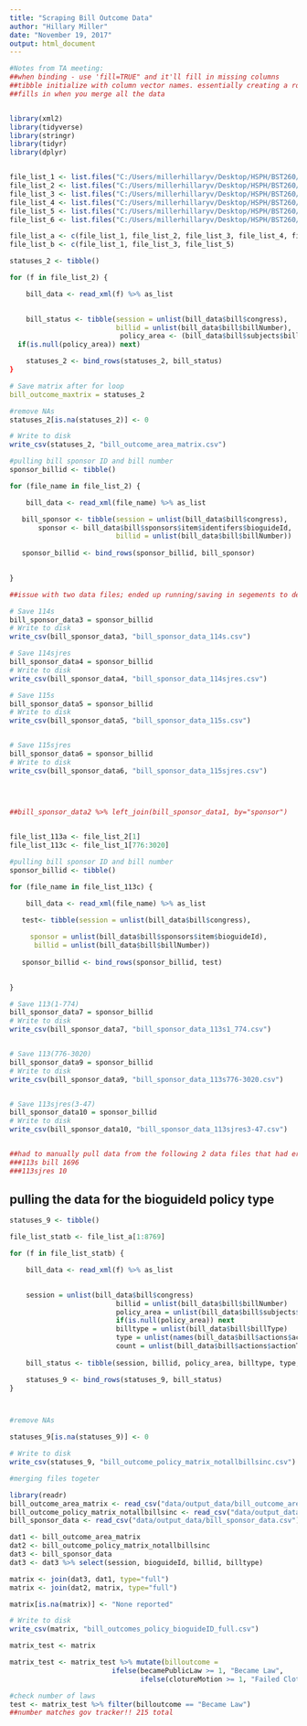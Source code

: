```yaml
---
title: "Scraping Bill Outcome Data"
author: "Hillary Miller"
date: "November 19, 2017"
output: html_document
---
```





```r
#Notes from TA meeting:
##when binding - use 'fill=TRUE" and it'll fill in missing columns 
##tibble initialize with column vector names. essentially creating a row tha has the name of every action type and then
##fills in when you merge all the data


library(xml2)
library(tidyverse)
library(stringr)
library(tidyr)
library(dplyr)


file_list_1 <- list.files("C:/Users/millerhillaryv/Desktop/HSPH/BST260/Project/CBEAT/data/BILLSTATUS-113-s", full.names=TRUE)
file_list_2 <- list.files("C:/Users/millerhillaryv/Desktop/HSPH/BST260/Project/CBEAT/data/BILLSTATUS-113-sjres", full.names=TRUE)
file_list_3 <- list.files("C:/Users/millerhillaryv/Desktop/HSPH/BST260/Project/CBEAT/data/BILLSTATUS-114-s", full.names=TRUE)
file_list_4 <- list.files("C:/Users/millerhillaryv/Desktop/HSPH/BST260/Project/CBEAT/data/BILLSTATUS-114-sjres", full.names=TRUE)
file_list_5 <- list.files("C:/Users/millerhillaryv/Desktop/HSPH/BST260/Project/CBEAT/data/BILLSTATUS-115-s", full.names=TRUE)
file_list_6 <- list.files("C:/Users/millerhillaryv/Desktop/HSPH/BST260/Project/CBEAT/data/BILLSTATUS-115-sjres", full.names=TRUE)

file_list_a <- c(file_list_1, file_list_2, file_list_3, file_list_4, file_list_5, file_list_6)
file_list_b <- c(file_list_1, file_list_3, file_list_5)
```

```r


statuses_2 <- tibble()

for (f in file_list_2) {

    bill_data <- read_xml(f) %>% as_list

    
    bill_status <- tibble(session = unlist(bill_data$bill$congress),
                          billid = unlist(bill_data$bill$billNumber),
                           policy_area <- (bill_data$bill$subjects$billSubjects$policyArea
  if(is.null(policy_area)) next)

    statuses_2 <- bind_rows(statuses_2, bill_status)
}

# Save matrix after for loop
bill_outcome_maxtrix = statuses_2

#remove NAs
statuses_2[is.na(statuses_2)] <- 0

# Write to disk
write_csv(statuses_2, "bill_outcome_area_matrix.csv")
```

```r
#pulling bill sponsor ID and bill number
sponsor_billid <- tibble()

for (file_name in file_list_2) {

    bill_data <- read_xml(file_name) %>% as_list

   bill_sponsor <- tibble(session = unlist(bill_data$bill$congress),
       sponsor <- bill_data$bill$sponsors$item$identifers$bioguideId,
                          billid = unlist(bill_data$bill$billNumber))
  
   sponsor_billid <- bind_rows(sponsor_billid, bill_sponsor)
 

}


```

```r

##issue with two data files; ended up running/saving in segements to determine the issue file

# Save 114s
bill_sponsor_data3 = sponsor_billid
# Write to disk
write_csv(bill_sponsor_data3, "bill_sponsor_data_114s.csv")

# Save 114sjres
bill_sponsor_data4 = sponsor_billid
# Write to disk
write_csv(bill_sponsor_data4, "bill_sponsor_data_114sjres.csv")

# Save 115s
bill_sponsor_data5 = sponsor_billid
# Write to disk
write_csv(bill_sponsor_data5, "bill_sponsor_data_115s.csv")


# Save 115sjres
bill_sponsor_data6 = sponsor_billid
# Write to disk
write_csv(bill_sponsor_data6, "bill_sponsor_data_115sjres.csv")


   

##bill_sponsor_data2 %>% left_join(bill_sponsor_data1, by="sponsor") 
    
```

```r
file_list_113a <- file_list_2[1]
file_list_113c <- file_list_1[776:3020]

#pulling bill sponsor ID and bill number
sponsor_billid <- tibble()

for (file_name in file_list_113c) {

    bill_data <- read_xml(file_name) %>% as_list

   test<- tibble(session = unlist(bill_data$bill$congress),
   
     sponsor = unlist(bill_data$bill$sponsors$item$bioguideId),
      billid = unlist(bill_data$bill$billNumber))
  
   sponsor_billid <- bind_rows(sponsor_billid, test)
 

}
```

```r
# Save 113(1-774)
bill_sponsor_data7 = sponsor_billid
# Write to disk
write_csv(bill_sponsor_data7, "bill_sponsor_data_113s1_774.csv")


# Save 113(776-3020)
bill_sponsor_data9 = sponsor_billid
# Write to disk
write_csv(bill_sponsor_data9, "bill_sponsor_data_113s776-3020.csv")


# Save 113sjres(3-47)
bill_sponsor_data10 = sponsor_billid
# Write to disk
write_csv(bill_sponsor_data10, "bill_sponsor_data_113sjres3-47.csv")


##had to manually pull data from the following 2 data files that had errors:
###113s bill 1696
###113sjres 10
```

## pulling the data for the bioguideId policy type 

```r
statuses_9 <- tibble()

file_list_statb <- file_list_a[1:8769]

for (f in file_list_statb) {

    bill_data <- read_xml(f) %>% as_list

    
    session = unlist(bill_data$bill$congress)
                          billid = unlist(bill_data$bill$billNumber)
                          policy_area = unlist(bill_data$bill$subjects$billSubjects$policyArea)
                          if(is.null(policy_area)) next
                          billtype = unlist(bill_data$bill$billType)
                          type = unlist(names(bill_data$bill$actions$actionTypeCounts))
                          count = unlist(bill_data$bill$actions$actionTypeCounts)
                          
    bill_status <- tibble(session, billid, policy_area, billtype, type, count) %>% spread(type, count)

    statuses_9 <- bind_rows(statuses_9, bill_status)
}



#remove NAs

statuses_9[is.na(statuses_9)] <- 0

# Write to disk
write_csv(statuses_9, "bill_outcome_policy_matrix_notallbillsinc.csv")


```

```r
#merging files togeter

library(readr)
bill_outcome_area_matrix <- read_csv("data/output_data/bill_outcome_area_matrix.csv")
bill_outcome_policy_matrix_notallbillsinc <- read_csv("data/output_data/bill_outcome_policy_matrix_notallbillsinc.csv")
bill_sponsor_data <- read_csv("data/output_data/bill_sponsor_data.csv")

dat1 <- bill_outcome_area_matrix
dat2 <- bill_outcome_policy_matrix_notallbillsinc
dat3 <- bill_sponsor_data
dat3 <- dat3 %>% select(session, bioguideId, billid, billtype)

matrix <- join(dat3, dat1, type="full")
matrix <- join(dat2, matrix, type="full")

matrix[is.na(matrix)] <- "None reported"

# Write to disk
write_csv(matrix, "bill_outcomes_policy_bioguideID_full.csv")
```


```r
matrix_test <- matrix

matrix_test <- matrix_test %>% mutate(billoutcome = 
                         ifelse(becamePublicLaw >= 1, "Became Law",
                                ifelse(clotureMotion >= 1, "Failed Cloture", "nothing")))

#check number of laws
test <- matrix_test %>% filter(billoutcome == "Became Law")
##number matches gov tracker!! 215 total
```

